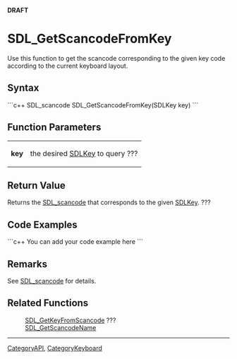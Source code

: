 <!-- pragma section-numbers off -->
<!-- pragma disable-camelcase -->
'''DRAFT'''

= SDL_GetScancodeFromKey =
Use this function to get the scancode corresponding to the given key code according to the current keyboard layout.


== Syntax ==
```c++
SDL_scancode SDL_GetScancodeFromKey(SDLKey key)
```

== Function Parameters ==
{|
|'''key'''
|the desired [[SDLKey]] to query ???
|}

== Return Value ==
Returns the [[SDL_scancode]] that corresponds to the given [[SDLKey]]. ???

== Code Examples ==
```c++
You can add your code example here
```

== Remarks ==
See [[SDL_scancode]] for details. 

== Related Functions ==
:[[SDL_GetKeyFromScancode]] ???
:[[SDL_GetScancodeName]]

----
[[CategoryAPI]], [[CategoryKeyboard]]
